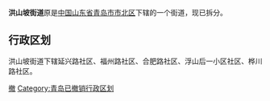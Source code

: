 {{Unreferenced|time=2022-04-21T08:17:52+00:00}}
'''洪山坡街道'''原是[[中华人民共和国|中国]][[山东省|山东省]][[青岛市|青岛市]][[市北区|市北区]]下辖的一个街道，现已拆分。

== 行政区划 ==

洪山坡街道下辖延兴路社区、福州路社区、合肥路社区、浮山后一小区社区、桦川路社区。

{{青岛小作品}}

[[Category:市北区|撤]]
[[Category:青岛已撤销行政区划|Category:青岛已撤销行政区划]]